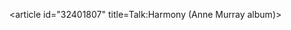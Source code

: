 <article id="32401807" title=Talk:Harmony (Anne Murray album)>
	<talkpage id="32401807" title="Talk:Harmony (Anne Murray album)">
{{album}}
	</talkpage>
</article>